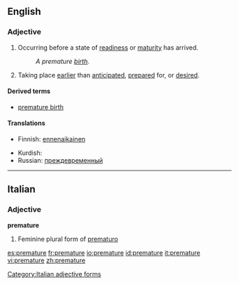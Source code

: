 ==English==

===Adjective===
{{en-adj}}

# Occurring before a state of [[readiness]] or [[maturity]] has arrived.
#: ''A premature [[birth]].''
# Taking place [[earlier]] than [[anticipated]], [[prepared]] for, or [[desired]].

====Derived terms====
* [[premature birth]]

====Translations====
{{top}}
*Finnish: [[ennenaikainen]]
{{mid}}
*Kurdish: {{KUchar|[[پێشوه‌خت]]}}
*Russian: [[преждевременный]]
{{bottom}}

----

==Italian==

===Adjective===
'''premature'''

# Feminine plural form of [[prematuro]]

[[Category:Italian adjective forms]]

[[es:premature]]
[[fr:premature]]
[[io:premature]]
[[id:premature]]
[[it:premature]]
[[vi:premature]]
[[zh:premature]]